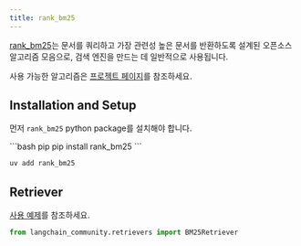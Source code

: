 ```yaml
---
title: rank_bm25
---
```


[rank_bm25](https://github.com/dorianbrown/rank_bm25)는 문서를 쿼리하고 가장 관련성 높은 문서를 반환하도록 설계된 오픈소스 알고리즘 모음으로, 검색 엔진을 만드는 데 일반적으로 사용됩니다.

사용 가능한 알고리즘은 [프로젝트 페이지](https://github.com/dorianbrown/rank_bm25)를 참조하세요.


## Installation and Setup

먼저 `rank_bm25` python package를 설치해야 합니다.

<CodeGroup>
```bash pip
pip install rank_bm25
```

```bash uv
uv add rank_bm25
```
</CodeGroup>


## Retriever

[사용 예제](/oss/integrations/retrievers/bm25)를 참조하세요.

```python
from langchain_community.retrievers import BM25Retriever
```